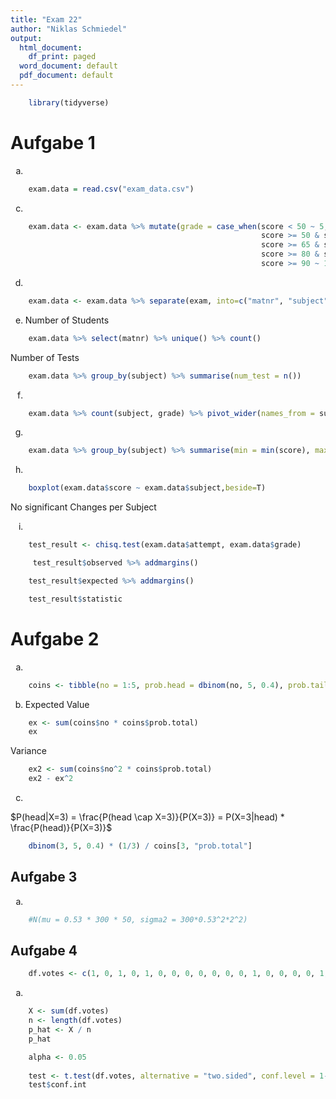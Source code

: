 ```yaml
---
title: "Exam 22"
author: "Niklas Schmiedel"
output:
  html_document:
    df_print: paged
  word_document: default
  pdf_document: default
---
```


```r
    library(tidyverse)
```


# Aufgabe 1

a)
```r
    exam.data = read.csv("exam_data.csv")
```

c)
```r
    exam.data <- exam.data %>% mutate(grade = case_when(score < 50 ~ 5,
                                                        score >= 50 & score < 65 ~ 4,
                                                        score >= 65 & score < 80 ~ 3,
                                                        score >= 80 & score < 90 ~ 2,
                                                        score >= 90 ~ 1))
```

d)
```r
    exam.data <- exam.data %>% separate(exam, into=c("matnr", "subject"),sep = "/")
```

e)
Number of Students
```r
    exam.data %>% select(matnr) %>% unique() %>% count()
```
Number of Tests
```r
    exam.data %>% group_by(subject) %>% summarise(num_test = n())
```

f)
```r
    exam.data %>% count(subject, grade) %>% pivot_wider(names_from = subject, values_from = n)
```
g)
```r
    exam.data %>% group_by(subject) %>% summarise(min = min(score), max = max(score), quant1= quantile(score, p=0.25), quant2 = quantile(score, p=0.5), quant3= quantile(score, p= 0.75), mean = mean(score), participants= n(), dropoutrate= sum(grade==5) / n())
```

h)
```r
    boxplot(exam.data$score ~ exam.data$subject,beside=T)
```

No significant Changes per Subject


i)

```r
    test_result <- chisq.test(exam.data$attempt, exam.data$grade)
```


```r
     test_result$observed %>% addmargins()
```
```r
    test_result$expected %>% addmargins()
```
```r
    test_result$statistic
```

# Aufgabe 2

a)
```r
    coins <- tibble(no = 1:5, prob.head = dbinom(no, 5, 0.4), prob.tail = dbinom(no, 5, 1/6), prob.total = 1/3 * prob.head + 2/3 * prob.tail)
```

b)
Expected Value
```r
    ex <- sum(coins$no * coins$prob.total)
    ex
```
Variance
```r
    ex2 <- sum(coins$no^2 * coins$prob.total)
    ex2 - ex^2
```
c)

$P(head|X=3) = \frac{P(head \cap X=3)}{P(X=3)} = P(X=3|head) * \frac{P(head)}{P(X=3)}$
```r
    dbinom(3, 5, 0.4) * (1/3) / coins[3, "prob.total"]
```

## Aufgabe 3
a) 
```r
    #N(mu = 0.53 * 300 * 50, sigma2 = 300*0.53^2*2^2)
```

## Aufgabe 4
```r
    df.votes <- c(1, 0, 1, 0, 1, 0, 0, 0, 0, 0, 0, 0, 1, 0, 0, 0, 0, 1, 0, 1, 0, 1, 0, 1, 0, 1, 0, 0, 0, 0, 1, 0, 0, 0, 0, 0, 0, 0, 1, 0, 1, 0, 0, 0, 1, 0, 0, 1, 0, 1, 0, 0, 0, 0, 0, 0, 0, 1, 1, 1, 0, 1, 1, 1, 1, 0, 0, 1, 0, 0, 0, 0, 0, 0, 0, 1, 0, 1, 1, 0, 0, 0, 0, 1, 0, 1, 0, 1, 0, 0, 1, 0, 0, 0, 1, 0, 1, 0, 0, 0)
```

a)
```r
    X <- sum(df.votes)
    n <- length(df.votes)
    p_hat <- X / n
    p_hat
```
```r
    alpha <- 0.05
    
    test <- t.test(df.votes, alternative = "two.sided", conf.level = 1-alpha)
    test$conf.int
```




